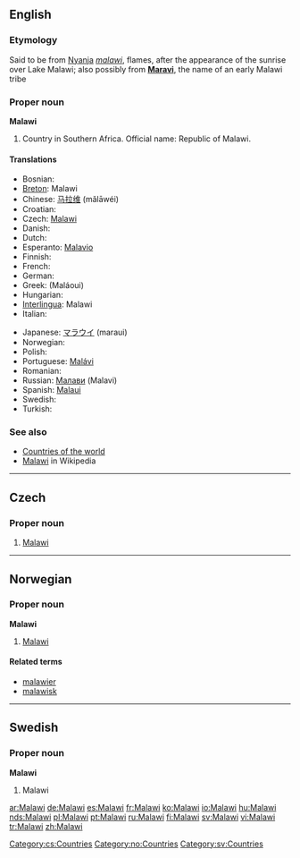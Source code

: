==English==

===Etymology===
Said to be from [[w:Nyanja|Nyanja]] ''[[malawi]]'', flames, after the appearance of the sunrise over Lake Malawi; also possibly from '''[[Maravi]]''', the name of an early Malawi tribe

===Proper noun===
'''Malawi'''

# Country in Southern Africa. Official name: Republic of Malawi.

====Translations====
{{top}}
* Bosnian: {{t-|bs|Malavi|m}}
*[[Breton]]: Malawi
*Chinese: [[马拉维]] (mǎlāwéi)
*Croatian: {{t-|hr|Malavi|m}}
* Czech: [[#Czech|Malawi]] {{n}}
* Danish: {{t-|da|Malawi}}
* Dutch: {{t-|nl|Malawi}}
*Esperanto: [[Malavio]]
* Finnish: {{t+|fi|Malawi}}
* French: {{t+|fr|Malawi|m}}
* German: {{t+|de|Malawi}}
*Greek: {{t|el|Μαλάουι|n|sc=Grek}} (Maláoui)
* Hungarian: {{t+|hu|Malawi}}
*[[Interlingua]]: Malawi
* Italian: {{t-|it|Malawi|m}}
{{mid}}
*Japanese: [[マラウイ]] (maraui)
* Norwegian: {{t-|no|Malawi}}
* Polish: {{t+|pl|Malawi}}
*Portuguese: [[Malávi]]
* Romanian: {{t-|ro|Malawi}}
*Russian: [[Малави]] (Malavi)
*Spanish: [[Malaui]]
* Swedish: {{t+|sv|Malawi}}
* Turkish: {{t+|tr|Malavi}}
{{bottom}}

===See also===
* [[Appendix:Countries of the world|Countries of the world]]
* [[w:Malawi|Malawi]] in Wikipedia

----

==Czech==

===Proper noun===
{{cs-proper noun|g=n}}

# [[#English|Malawi]]

[[Category:cs:Countries]]
----
==Norwegian==

===Proper noun===
'''Malawi'''

# [[#English|Malawi]]

====Related terms====
*[[malawier]]
*[[malawisk]]

[[Category:no:Countries]]

----

==Swedish==

===Proper noun===
'''Malawi'''

# Malawi

[[Category:sv:Countries]]

[[ar:Malawi]]
[[de:Malawi]]
[[es:Malawi]]
[[fr:Malawi]]
[[ko:Malawi]]
[[io:Malawi]]
[[hu:Malawi]]
[[nds:Malawi]]
[[pl:Malawi]]
[[pt:Malawi]]
[[ru:Malawi]]
[[fi:Malawi]]
[[sv:Malawi]]
[[vi:Malawi]]
[[tr:Malawi]]
[[zh:Malawi]]